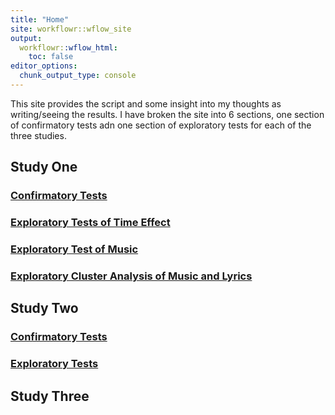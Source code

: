 ```yaml
---
title: "Home"
site: workflowr::wflow_site
output:
  workflowr::wflow_html:
    toc: false
editor_options:
  chunk_output_type: console
---
```

This site provides the script and some insight into my thoughts as writing/seeing the results. I have broken the site into 6 sections, one section of confirmatory tests adn one section of exploratory tests for each of the three studies. 

## Study One 
### [Confirmatory Tests](StudyOneConfirm.html)
### [Exploratory Tests of Time Effect](StudyOneModelExplore.html)
### [Exploratory Test of Music](StudyOneMusicExplore.html)
### [Exploratory Cluster Analysis of Music and Lyrics](StudyOneClusterExplore.html)

## Study Two 
### [Confirmatory Tests](StudyTwoConfirm.html)
### [Exploratory Tests](StudyTwoExplore.html)

## Study Three
